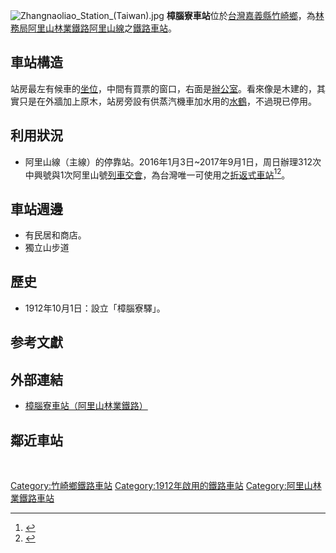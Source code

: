 {{Infobox_Station
| name        = 樟腦寮車站
| eng_name    = Zhangnaoliao Station<br>Jhangnaoliao（2003年-2009年）<br>Changnaoliao（戰後-2003年）<br>Shounoryo（1912年-1945年）
| linecolour  = Brown
| image       = ZhangNaoLiaoStation.jpg
| code        = 364
| operator    = [[File:ROC_Forestry_Bureau_Seal.svg|20px]][[行政院農業委員會林務局阿里山林業鐵路及文化資產管理處|阿里山林業鐵路及文化資產管理處]]
| line        = [[阿里山線|阿里山線]]
| country     = {{ROC}}
| borough     = [[嘉義縣|嘉義縣]][[竹崎鄉|竹崎鄉]]
| address     = 緞繻村樟腦寮37-1號
| type        = 平面車站
| opened      = 1912年10月1日
| classification = 
| platform    = 
| pinyin_code = 
| former      = 樟腦寮驛
| distance    = 距嘉義端23.3公里
| elevation   = 543m
| adjacent    = {{Adjacent stations|system=阿里山林業鐵路|line=阿里山線|left=木履寮|right=獨立山|note-left=4.4km|note-mid=距離[[嘉義車站|嘉義]]23.3km|note-right=4.1km}}
}}
[[File:Zhangnaoliao_Station_(Taiwan).jpg|thumb]]
'''樟腦寮車站'''位於[[台灣|台灣]][[嘉義縣|嘉義縣]][[竹崎鄉|竹崎鄉]]，為[[行政院農業委員會林務局|林務局]][[阿里山林業鐵路|阿里山林業鐵路]][[阿里山線|阿里山線]]之[[鐵路車站|鐵路車站]]。

== 車站構造 ==
站房最左有候車的[[坐位|坐位]]，中間有買票的窗口，右面是[[辦公室|辦公室]]。看來像是木建的，其實只是在外牆加上原木，站房旁設有供蒸汽機車加水用的[[水鶴|水鶴]]，不過現已停用。

== 利用狀況 ==
*阿里山線（主線）的停靠站。2016年1月3日~2017年9月1日，周日辦理312次中興號與1次阿里山號[[列車交會|列車交會]]，為台灣唯一可使用之[[折返式鐵路|折返式車站]]<ref>{{cite web|url=http://www.cna.com.tw/news/ahel/201601030030-1.aspx|title=阿里山鐵路 加開週日獨立山區間車|publisher=中央通訊社|date=2016-01-03|accessdate=2016-01-13|language=中文|archive-date=2017-11-17|archive-url=https://web.archive.org/web/20171117174645/http://www.cna.com.tw/news/ahel/201601030030-1.aspx|dead-url=no}}</ref><ref>{{cite news|url=http://www.railway.gov.tw/Alishan-tw/index.aspx?sn=18065&n=20641|title=森鐵本線時刻表|publisher=阿里山森林鐵路管理處|access-date=2016-01-13|archive-url=https://web.archive.org/web/20160522040832/http://www.railway.gov.tw/Alishan-tw/index.aspx?sn=18065&n=20641|archive-date=2016-05-22|dead-url=yes}}</ref>。

== 車站週邊 ==
*有民居和商店。
*獨立山步道

== 歷史 ==
*1912年10月1日：設立「樟腦寮驛」。

== 参考文獻 ==
{{reflist}}
== 外部連結 ==
{{Commons cat|Zhangnaoliao Station}}
*[https://afrch.forest.gov.tw/0000086 樟腦寮車站（阿里山林業鐵路）] {{Wayback|url=https://afrch.forest.gov.tw/0000086 |date=20210202063204 }}

== 鄰近車站 ==

{{start rail box|[[阿里山林業鐵路|阿里山林業鐵路]]}}
{{s-inop|[[木履寮車站|木履寮車站]]|往 [[竹崎車站|竹崎]]、[[嘉義車站|嘉義]]}}
{{s-line|[[阿里山線|阿里山線]]||brown}}
{{s-inop|[[獨立山車站|獨立山車站]]|往 [[奮起湖車站|奮起湖]]、[[阿里山車站|阿里山]]}}
{{end box}}<br>
{{阿里山森林鐵路阿里山線}}
{{DEFAULTSORT:Zhangnaoliao Station}}
[[Category:竹崎鄉鐵路車站|Category:竹崎鄉鐵路車站]]
[[Category:1912年啟用的鐵路車站|Category:1912年啟用的鐵路車站]]
[[Category:阿里山林業鐵路車站|Category:阿里山林業鐵路車站]]
{{coord|23|31|59|N|120|36|11|E|region:TW_type:landmark|display=title}}